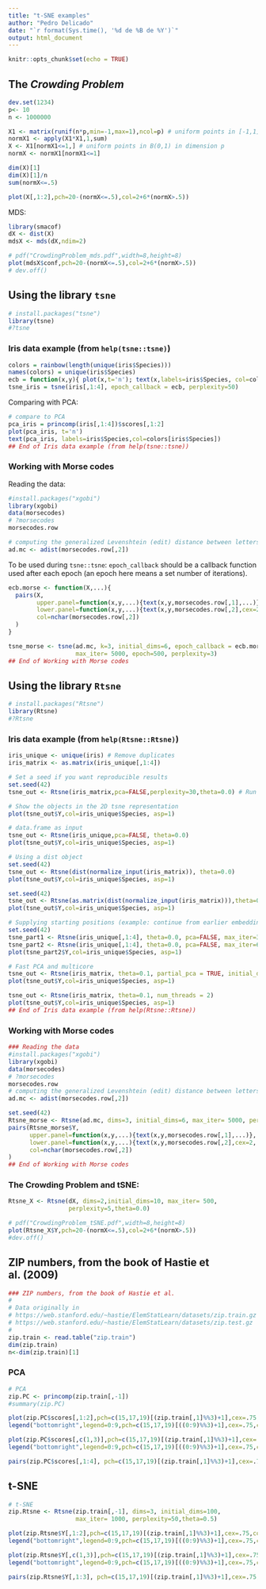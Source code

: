 ---
title: "t-SNE examples"
author: "Pedro Delicado"
date: "`r format(Sys.time(), '%d de %B de %Y')`"
output: html_document
---

```{r setup, include=FALSE}
knitr::opts_chunk$set(echo = TRUE)
```

## The *Crowding Problem*

```{r,fig.asp=1}
dev.set(1234)
p<- 10
n <- 1000000

X1 <- matrix(runif(n*p,min=-1,max=1),ncol=p) # uniform points in [-1,1]^p
normX1 <- apply(X1*X1,1,sum)
X <- X1[normX1<=1,] # uniform points in B(0,1) in dimension p
normX <- normX1[normX1<=1]

dim(X)[1]
dim(X)[1]/n
sum(normX<=.5)

plot(X[,1:2],pch=20-(normX<=.5),col=2+6*(normX>.5))
```

MDS:

```{r}
library(smacof)
dX <- dist(X)
mdsX <- mds(dX,ndim=2)
```

```{r,fig.asp=1}
# pdf("CrowdingProblem_mds.pdf",width=8,height=8)
plot(mdsX$conf,pch=20-(normX<=.5),col=2+6*(normX>.5))
# dev.off()
```


## Using the library `tsne`

```{r}
# install.packages("tsne")
library(tsne)
#?tsne
```

### Iris data example (from `help(tsne::tsne)`)
```{r}
colors = rainbow(length(unique(iris$Species)))
names(colors) = unique(iris$Species)
ecb = function(x,y){ plot(x,t='n'); text(x,labels=iris$Species, col=colors[iris$Species]) }
tsne_iris = tsne(iris[,1:4], epoch_callback = ecb, perplexity=50)
```

Comparing with PCA:
```{r}
# compare to PCA
pca_iris = princomp(iris[,1:4])$scores[,1:2]
plot(pca_iris, t='n')
text(pca_iris, labels=iris$Species,col=colors[iris$Species])
## End of Iris data example (from help(tsne::tsne))
```

### Working with Morse codes
Reading the data:
```{r,eval=FALSE}
#install.packages("xgobi")
library(xgobi)
data(morsecodes)
# ?morsecodes
morsecodes.row

# computing the generalized Levenshtein (edit) distance between letters morse code
ad.mc <- adist(morsecodes.row[,2])
```

To be used during `tsne::tsne`: `epoch_callback` should be a callback function used after each epoch (an epoch here means a set number of iterations).

```{r,eval=FALSE}
ecb.morse <- function(X,...){  
  pairs(X,
        upper.panel=function(x,y,...){text(x,y,morsecodes.row[,1],...)},
        lower.panel=function(x,y,...){text(x,y,morsecodes.row[,2],cex=2,...)},
        col=nchar(morsecodes.row[,2])
  )
}
```

```{r,eval=FALSE}
tsne_morse <- tsne(ad.mc, k=3, initial_dims=6, epoch_callback = ecb.morse, 
                   max_iter= 5000, epoch=500, perplexity=3)
## End of Working with Morse codes
```

## Using the library `Rtsne`
```{r}
# install.packages("Rtsne")
library(Rtsne)
#?Rtsne
```

### Iris data example (from `help(Rtsne::Rtsne)`)
```{r}
iris_unique <- unique(iris) # Remove duplicates
iris_matrix <- as.matrix(iris_unique[,1:4])

# Set a seed if you want reproducible results
set.seed(42)
tsne_out <- Rtsne(iris_matrix,pca=FALSE,perplexity=30,theta=0.0) # Run TSNE

# Show the objects in the 2D tsne representation
plot(tsne_out$Y,col=iris_unique$Species, asp=1)
```

```{r}
# data.frame as input
tsne_out <- Rtsne(iris_unique,pca=FALSE, theta=0.0)
plot(tsne_out$Y,col=iris_unique$Species, asp=1)
```

```{r}
# Using a dist object
set.seed(42)
tsne_out <- Rtsne(dist(normalize_input(iris_matrix)), theta=0.0)
plot(tsne_out$Y,col=iris_unique$Species, asp=1)
```

```{r}
set.seed(42)
tsne_out <- Rtsne(as.matrix(dist(normalize_input(iris_matrix))),theta=0.0,is_distance=TRUE)
plot(tsne_out$Y,col=iris_unique$Species, asp=1)
```

```{r}
# Supplying starting positions (example: continue from earlier embedding)
set.seed(42)
tsne_part1 <- Rtsne(iris_unique[,1:4], theta=0.0, pca=FALSE, max_iter=350)
tsne_part2 <- Rtsne(iris_unique[,1:4], theta=0.0, pca=FALSE, max_iter=650, Y_init=tsne_part1$Y)
plot(tsne_part2$Y,col=iris_unique$Species, asp=1)
```

```{r}
# Fast PCA and multicore
tsne_out <- Rtsne(iris_matrix, theta=0.1, partial_pca = TRUE, initial_dims=3)
plot(tsne_out$Y,col=iris_unique$Species, asp=1)
```

```{r}
tsne_out <- Rtsne(iris_matrix, theta=0.1, num_threads = 2)
plot(tsne_out$Y,col=iris_unique$Species, asp=1)
## End of Iris data example (from help(Rtsne::Rtsne))
```

### Working with Morse codes
```{r,eval=FALSE}
### Reading the data
#install.packages("xgobi")
library(xgobi)
data(morsecodes)
# ?morsecodes
morsecodes.row
# computing the generalized Levenshtein (edit) distance between letters morse code
ad.mc <- adist(morsecodes.row[,2])
```

```{r,eval=FALSE}
set.seed(42)
Rtsne_morse <- Rtsne(ad.mc, dims=3, initial_dims=6, max_iter= 5000, perplexity=3,theta=0.0)
pairs(Rtsne_morse$Y,
      upper.panel=function(x,y,...){text(x,y,morsecodes.row[,1],...)},
      lower.panel=function(x,y,...){text(x,y,morsecodes.row[,2],cex=2,...)},
      col=nchar(morsecodes.row[,2])
)
## End of Working with Morse codes
```

### The Crowding Problem and tSNE:
```{r}
Rtsne_X <- Rtsne(dX, dims=2,initial_dims=10, max_iter= 500,
                 perplexity=5,theta=0.0)
```

```{r, fig.asp=1}
# pdf("CrowdingProblem_tSNE.pdf",width=8,height=8)
plot(Rtsne_X$Y,pch=20-(normX<=.5),col=2+6*(normX>.5))
#dev.off()
```

## ZIP numbers, from the book of Hastie et al. (2009)
```{r}
### ZIP numbers, from the book of Hastie et al.
#
# Data originally in
# https://web.stanford.edu/~hastie/ElemStatLearn/datasets/zip.train.gz
# https://web.stanford.edu/~hastie/ElemStatLearn/datasets/zip.test.gz
#
zip.train <- read.table("zip.train")
dim(zip.train)
n<-dim(zip.train)[1]
```

### PCA
```{r}
# PCA
zip.PC <- princomp(zip.train[,-1])
#summary(zip.PC)
```

```{r}
plot(zip.PC$scores[,1:2],pch=c(15,17,19)[(zip.train[,1]%%3)+1],cex=.75,col=zip.train[,1]+1)
legend("bottomright",legend=0:9,pch=c(15,17,19)[((0:9)%%3)+1],cex=.75,col=(0:9)+1)
```

```{r}
plot(zip.PC$scores[,c(1,3)],pch=c(15,17,19)[(zip.train[,1]%%3)+1],cex=.75,col=zip.train[,1]+1)
legend("bottomright",legend=0:9,pch=c(15,17,19)[((0:9)%%3)+1],cex=.75,col=(0:9)+1)
```

```{r}
pairs(zip.PC$scores[,1:4], pch=c(15,17,19)[(zip.train[,1]%%3)+1],cex=.75,col=zip.train[,1]+1)
```

## t-SNE
```{r}
# t-SNE
zip.Rtsne <- Rtsne(zip.train[,-1], dims=3, initial_dims=100, 
                   max_iter= 1000, perplexity=50,theta=0.5)

plot(zip.Rtsne$Y[,1:2],pch=c(15,17,19)[(zip.train[,1]%%3)+1],cex=.75,col=zip.train[,1]+1)
legend("bottomright",legend=0:9,pch=c(15,17,19)[((0:9)%%3)+1],cex=.75,col=(0:9)+1)
```

```{r}
plot(zip.Rtsne$Y[,c(1,3)],pch=c(15,17,19)[(zip.train[,1]%%3)+1],cex=.75,col=zip.train[,1]+1)
legend("bottomright",legend=0:9,pch=c(15,17,19)[((0:9)%%3)+1],cex=.75,col=(0:9)+1)
```

```{r}
pairs(zip.Rtsne$Y[,1:3], pch=c(15,17,19)[(zip.train[,1]%%3)+1],cex=.75,col=zip.train[,1]+1)
```